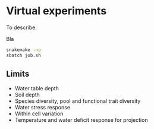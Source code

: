 # Virtual experiments {.unnumbered}

To describe.

Bla

``` bash
snakemake -np
sbatch job.sh
```

## Limits

-   Water table depth
-   Soil depth
-   Species diversity, pool and functional trait diversity
-   Water stress response
-   Within cell variation
-   Temperature and water deficit response for projection

